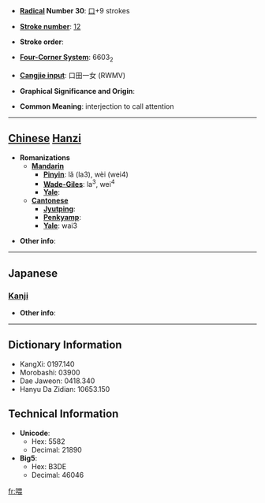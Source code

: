 * '''[[Wiktionary:Chinese radical index| Radical]] Number 30''': [[Wiktionary:Chinese radical index 口|口]]+9 strokes

* '''[[Wiktionary:Chinese total strokes index|Stroke number]]''': [[Wiktionary:Chinese total strokes index 12|12]]

* '''Stroke order''': 

* '''[[Wiktionary:Chinese four corner index|Four-Corner System]]''': 6603<sub>2</sub>

* '''[[Wiktionary:Chinese Cangjie index|Cangjie input]]''': 口田一女 (RWMV)

* '''Graphical Significance and Origin''': 

* '''Common Meaning''': interjection to call attention

----

== [[Chinese]] [[Hanzi]] ==

* '''Romanizations'''
** '''[[Mandarin]]'''
*** '''[[Pinyin]]''': lǎ (la3), wèi (wei4)
*** '''[[Wade-Giles]]''': la<sup>3</sup>, wei<sup>4</sup>
*** '''[[Yale]]''': 
** '''[[Cantonese]]'''
*** '''[[Jyutping]]''':
*** '''[[Penkyamp]]''': 
*** '''[[Yale]]''': wai3

* '''Other info''': 

----

==Japanese==
===[[Kanji]]===
{{kanji|on readings=[[き]] (ki), [[かい]] (kai)|kun readings=[[なげく]] (nageku)}}

* '''Other info''':  

----

== Dictionary Information ==

* KangXi: 0197.140
* Morobashi: 03900
* Dae Jaweon: 0418.340
* Hanyu Da Zidian: 10653.150

== Technical Information ==

* '''Unicode''':
** Hex: 5582
** Decimal: 21890
* '''Big5''':
** Hex: B3DE
** Decimal: 46046

[[fr:喂]]